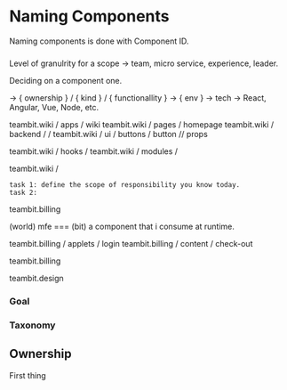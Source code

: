 # Naming Components

Naming components is done with Component ID.


### 

Level of granulrity for a scope -> team, micro service, experience, leader.

Deciding on a component one.

-> { ownership } / { kind } / { functionallity }
-> { env } -> tech -> React, Angular, Vue, Node, etc.

teambit.wiki / apps / wiki
teambit.wiki / pages / homepage
teambit.wiki / backend /  /
teambit.wiki / ui / buttons / button // props 


teambit.wiki / hooks / 
teambit.wiki / modules /


teambit.wiki / 


    task 1: define the scope of responsibility you know today.
    task 2: 



teambit.billing

(world) mfe ===  (bit) a component that i consume at runtime. 

  teambit.billing / applets / login
  teambit.billing / content / check-out 

teambit.billing 


teambit.design





### Goal

### Taxonomy

### 

## Ownership
First thing 


